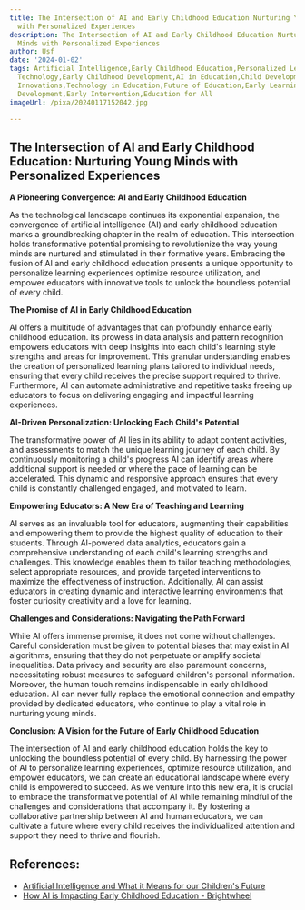 ```yaml
---
title: The Intersection of AI and Early Childhood Education Nurturing Young Minds
  with Personalized Experiences
description: The Intersection of AI and Early Childhood Education Nurturing Young
  Minds with Personalized Experiences
author: Usf
date: '2024-01-02'
tags: Artificial Intelligence,Early Childhood Education,Personalized Learning,Educational
  Technology,Early Childhood Development,AI in Education,Child Development,Educational
  Innovations,Technology in Education,Future of Education,Early Learning,Cognitive
  Development,Early Intervention,Education for All
imageUrl: /pixa/20240117152042.jpg

---
```

## The Intersection of  AI  and  Early Childhood Education: Nurturing Young Minds with Personalized Experiences

**A Pioneering Convergence: AI  and  Early Childhood Education**

As  the technological landscape continues  its  exponential expansion, the convergence of artificial intelligence (AI) and early childhood education marks  a groundbreaking chapter in the realm of education. This intersection holds transformative potential promising to revolutionize the way young minds are nurtured and  stimulated in their formative years. Embracing the fusion of AI and  early childhood education presents a unique opportunity  to personalize  learning experiences optimize resource utilization, and empower educators with  innovative tools to  unlock the boundless potential of every child.

**The Promise of AI in Early  Childhood Education**

AI offers  a  multitude of  advantages that can profoundly enhance early childhood education. Its  prowess  in data analysis and pattern recognition empowers educators with deep insights into  each child's learning style strengths and areas for improvement. This granular understanding enables the  creation of personalized learning  plans tailored to individual needs, ensuring that every child receives the precise support required to thrive. Furthermore, AI can automate administrative and repetitive tasks freeing up educators to  focus on delivering engaging and  impactful learning experiences.

**AI-Driven Personalization: Unlocking Each Child's Potential**

The transformative power of AI lies in  its ability to adapt content activities, and assessments to match the unique learning journey of each child. By continuously monitoring  a child's progress AI can identify areas where additional support is needed or where the  pace of learning can be accelerated. This dynamic and responsive approach ensures that  every child  is constantly challenged engaged, and motivated to learn.

**Empowering Educators: A New Era of Teaching and Learning**

AI serves as an invaluable tool for  educators, augmenting their capabilities and empowering them to provide the highest quality of education to their students.  Through AI-powered data analytics, educators gain a comprehensive  understanding of each child's learning strengths and challenges.  This knowledge enables them to tailor teaching methodologies, select appropriate resources, and provide targeted interventions to maximize the effectiveness of instruction.  Additionally, AI can assist educators in creating dynamic and interactive  learning environments that foster curiosity creativity and a love for learning.

**Challenges  and Considerations:  Navigating the Path Forward**

While AI offers immense promise, it does not come without challenges. Careful consideration must be given to potential biases that may exist in AI algorithms, ensuring that they do not perpetuate or amplify societal inequalities. Data privacy  and security are also paramount concerns, necessitating robust measures to safeguard children's personal information. Moreover, the human touch remains indispensable in early childhood education. AI can never  fully replace the emotional connection and empathy provided  by dedicated educators, who continue to play a vital role in nurturing young minds.

**Conclusion: A  Vision for the Future of Early Childhood Education**

The intersection of AI and  early childhood education holds  the  key to unlocking the boundless potential of every child. By harnessing the power of AI  to personalize learning experiences, optimize resource utilization, and empower educators, we can create an educational landscape where every child is empowered to succeed. As  we venture into this new  era, it is  crucial to embrace the  transformative potential of  AI while remaining mindful of the challenges and considerations  that accompany it. By fostering a collaborative partnership between AI and human educators, we can cultivate a future where every child  receives the individualized attention  and support they need to thrive and flourish.

## References:
- [Artificial Intelligence and What it Means for our Children's Future](https://eyfs.info/articles.html/teaching-and-learning/artificial-intelligence-and-what-it-means-for-our-children%E2%80%99s-future-r420/)
- [How AI is Impacting Early Childhood Education - Brightwheel](https://mybrightwheel.com/blog/ai-in-education)
